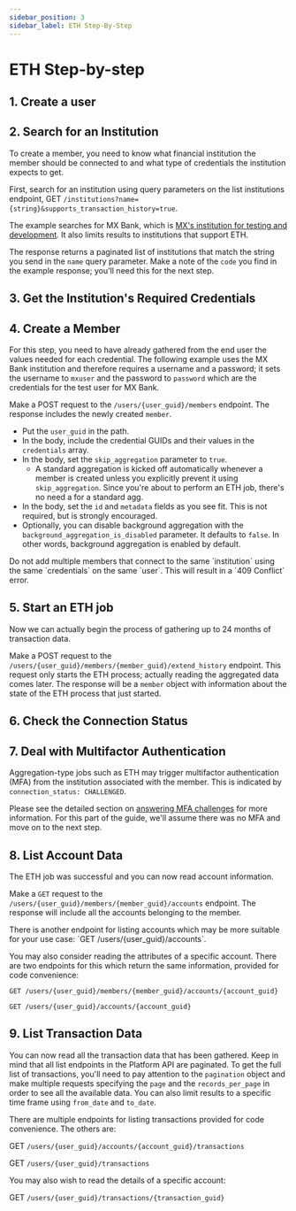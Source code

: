 ```yaml
---
sidebar_position: 3
sidebar_label: ETH Step-By-Step
---
```




# ETH Step-by-step

## 1. Create a user

<CreateUser />

## 2. Search for an Institution

To create a member, you need to know what financial institution the member should be connected to and what type of credentials the institution expects to get.

First, search for an institution using query parameters on the list institutions endpoint, GET `/institutions?name={string}&supports_transaction_history=true`.

The example searches for MX Bank, which is [MX's institution for testing and development](xxx). It also limits results to institutions that support ETH.

The response returns a paginated list of institutions that match the string you send in the `name` query parameter. Make a note of the `code` you find in the example response; you'll need this for the next step.

<SearchInstitutions />
<SearchInstitutionsResponse />

## 3. Get the Institution's Required Credentials

<RequiredCredentials />

## 4. Create a Member

For this step, you need to have already gathered from the end user the values needed for each credential. The following example uses the MX Bank institution and therefore requires a username and a password; it sets the username to `mxuser` and the password to `password` which are the credentials for the test user for MX Bank.

Make a POST request to the `/users/{user_guid}/members` endpoint. The response includes the newly created `member`.
  * Put the `user_guid` in the path.
  * In the body, include the credential GUIDs and their values in the `credentials` array.
  * In the body, set the `skip_aggregation` parameter to `true`.
    * A standard aggregation is kicked off automatically whenever a member is created unless you explicitly prevent it using `skip_aggregation`. Since you're about to perform an ETH job, there's no need a for a standard agg.
  * In the body, set the `id` and `metadata` fields as you see fit. This is not required, but is strongly encouraged.
  * Optionally, you can disable background aggregation with the `background_aggregation_is_disabled` parameter. It defaults to `false`. In other words, background aggregation is enabled by default.

<Admonition type="warning">
Do not add multiple members that connect to the same `institution` using the same `credentials` on the same `user`. This will result in a `409 Conflict` error.
</Admonition>

<CreateMember />
<CreateMemberResponse />

## 5. Start an ETH job

Now we can actually begin the process of gathering up to 24 months of transaction data.

Make a POST request to the `/users/{user_guid}/members/{member_guid}/extend_history` endpoint. This request only starts the ETH process; actually reading the aggregated data comes later. The response will be a `member` object with information about the state of the ETH process that just started.

<ExtendHistory />
<ExtendHistoryResponse />

## 6. Check the Connection Status

<CheckStatus job_type="ETH" />

## 7. Deal with Multifactor Authentication

Aggregation-type jobs such as ETH may trigger multifactor authentication (MFA) from the institution associated with the member. This is indicated by `connection_status: CHALLENGED`.

Please see the detailed section on [answering MFA challenges](/products/extended_transaction_history/dealing_with_mfa) for more information. For this part of the guide, we'll assume there was no MFA and move on to the next step.

## 8. List Account Data

The ETH job was successful and you can now read account information.

Make a `GET` request to the `/users/{user_guid}/members/{member_guid}/accounts` endpoint. The response will include all the accounts belonging to the member.

<ListAccounts />
<ListAccountsResponse />

<Admonition>
There is another endpoint for listing accounts which may be more suitable for your use case: `GET /users/{user_guid}/accounts`.

You may also consider reading the attributes of a specific account. There are two endpoints for this which return the same information, provided for code convenience:

`GET /users/{user_guid}/members/{member_guid}/accounts/{account_guid}`

`GET /users/{user_guid}/accounts/{account_guid}`
</Admonition>

## 9. List Transaction Data

You can now read all the transaction data that has been gathered. Keep in mind that all list endpoints in the Platform API are paginated. To get the full list of transactions, you'll need to pay attention to the `pagination` object and make multiple requests specifying the `page` and the `records_per_page` in order to see all the available data. You can also limit results to a specific time frame using `from_date` and `to_date`.

<ListTransactions />
<ListTransactionsResponse />

<Admonition type="info">
There are multiple endpoints for listing transactions provided for code convenience. The others are:

GET `/users/{user_guid}/accounts/{account_guid}/transactions`

GET `/users/{user_guid}/transactions`

You may also wish to read the details of a specific account:

GET `/users/{user_guid}/transactions/{transaction_guid}`
</Admonition>

